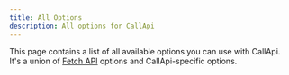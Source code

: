 ```yaml
---
title: All Options
description: All options for CallApi
---
```


This page contains a list of all available options you can use with CallApi. It's a union of [Fetch API](https://developer.mozilla.org/en-US/docs/Web/API/RequestInit) options and CallApi-specific options.

<AutoTypeTable path="./lib/callapi-options.ts" name="CallApiExtraOptions" />
